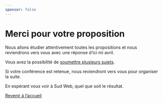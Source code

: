 ```yaml
---
sponsor: false
---
```



  <Cadre>

# Merci pour votre proposition

Nous allons étudier attentivement toutes les propositions et nous reviendrons
vers vous avec une réponse d’ici mi avril.

Vous avez la possibilité de [soumettre plusieurs sujets](../appel-a-sujet/).

Si votre conférence est retenue, nous reviendront vers vous pour organiser la
suite.

En espérant vous voir à Sud Web, quel que soit le résultat.

[Revenir à l’accueil](../)

  </Cadre>